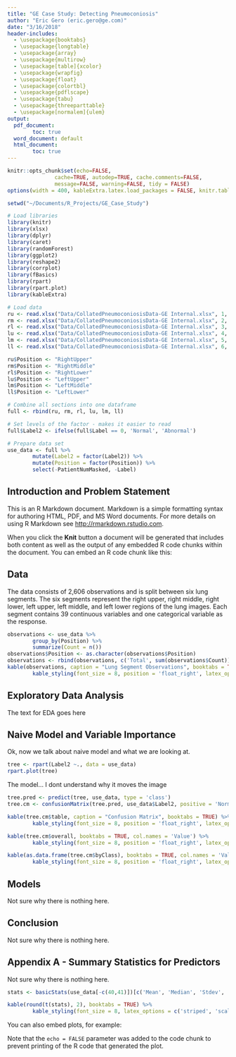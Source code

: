 ```yaml
---
title: "GE Case Study: Detecting Pneumoconiosis"
author: "Eric Gero (eric.gero@ge.com)"
date: "3/16/2018"
header-includes:
  - \usepackage{booktabs}
  - \usepackage{longtable}
  - \usepackage{array}
  - \usepackage{multirow}
  - \usepackage[table]{xcolor}
  - \usepackage{wrapfig}
  - \usepackage{float}
  - \usepackage{colortbl}
  - \usepackage{pdflscape}
  - \usepackage{tabu}
  - \usepackage{threeparttable}
  - \usepackage[normalem]{ulem}
output:
  pdf_document: 
        toc: true
  word_document: default
  html_document: 
        toc: true
---
```


```r

knitr::opts_chunk$set(echo=FALSE,
               cache=TRUE, autodep=TRUE, cache.comments=FALSE,
               message=FALSE, warning=FALSE, tidy = FALSE)
options(width = 400, kableExtra.latex.load_packages = FALSE, knitr.table.format = "latex")

```

```r
setwd("~/Documents/R_Projects/GE_Case_Study")

# Load libraries
library(knitr)
library(xlsx)
library(dplyr)
library(caret)
library(randomForest)
library(ggplot2)
library(reshape2)
library(corrplot)
library(fBasics)
library(rpart)
library(rpart.plot)
library(kableExtra)
```

```r

# Load data
ru <- read.xlsx("Data/CollatedPneumoconiosisData-GE Internal.xlsx", 1, header = TRUE, colClasses = NA)
rm <- read.xlsx("Data/CollatedPneumoconiosisData-GE Internal.xlsx", 2, header = TRUE, colClasses = NA)
rl <- read.xlsx("Data/CollatedPneumoconiosisData-GE Internal.xlsx", 3, header = TRUE, colClasses = NA)
lu <- read.xlsx("Data/CollatedPneumoconiosisData-GE Internal.xlsx", 4, header = TRUE, colClasses = NA)
lm <- read.xlsx("Data/CollatedPneumoconiosisData-GE Internal.xlsx", 5, header = TRUE, colClasses = NA)
ll <- read.xlsx("Data/CollatedPneumoconiosisData-GE Internal.xlsx", 6, header = TRUE, colClasses = NA)

ru$Position <- "RightUpper"
rm$Position <- "RightMiddle"
rl$Position <- "RightLower"
lu$Position <- "LeftUpper"
lm$Position <- "LeftMiddle"
ll$Position <- "LeftLower"

# Combine all sections into one dataframe
full <- rbind(ru, rm, rl, lu, lm, ll)

# Set levels of the factor - makes it easier to read
full$Label2 <- ifelse(full$Label == 0, 'Normal', 'Abnormal')

# Prepare data set
use_data <- full %>%
        mutate(Label2 = factor(Label2)) %>%
        mutate(Position = factor(Position)) %>% 
        select(-PatientNumMasked, -Label)

```

## Introduction and Problem Statement



This is an R Markdown document. Markdown is a simple formatting syntax for authoring HTML, PDF, and MS Word documents. For more details on using R Markdown see <http://rmarkdown.rstudio.com>.

When you click the **Knit** button a document will be generated that includes both content as well as the output of any embedded R code chunks within the document. You can embed an R code chunk like this:

## Data

The data consists of 2,606 observations and is split between six lung segments. The six segments represent the right upper, right middle, right lower, left upper, left middle, and left lower regions of the lung images. Each segment contains 39 continuous variables and one categorical variable as the response. 

```r

observations <- use_data %>% 
        group_by(Position) %>%
        summarize(Count = n())
observations$Position <- as.character(observations$Position)
observations <- rbind(observations, c('Total', sum(observations$Count)))
kable(observations, caption = "Lung Segment Observations", booktabs = TRUE) %>% 
        kable_styling(font_size = 8, position = 'float_right', latex_options = c("striped"))

```

## Exploratory Data Analysis

The text for EDA goes here


## Naive Model and Variable Importance
Ok, now we talk about naive model and what we are looking at. 

```r

tree <- rpart(Label2 ~., data = use_data)
rpart.plot(tree)

```

The model... I dont understand why it moves the image  

```r

tree.pred <- predict(tree, use_data, type = 'class')
tree.cm <- confusionMatrix(tree.pred, use_data$Label2, positive = 'Normal')

kable(tree.cm$table, caption = "Confusion Matrix", booktabs = TRUE) %>% 
        kable_styling(font_size = 8, position = 'float_right', latex_options = c("striped", "hold_position"))

kable(tree.cm$overall, booktabs = TRUE, col.names = 'Value') %>% 
        kable_styling(font_size = 8, position = 'float_right', latex_options = c("striped", "hold_position"))

kable(as.data.frame(tree.cm$byClass), booktabs = TRUE, col.names = 'Value') %>% 
        kable_styling(font_size = 8, position = 'float_right', latex_options = c("striped", "hold_position"))

```

## Models

Not sure why there is nothing here.  

## Conclusion  

Not sure why there is nothing here.  

## Appendix A - Summary Statistics for Predictors  

Not sure why there is nothing here.  

```r

stats <- basicStats(use_data[-c(40,41)])[c('Mean', 'Median', 'Stdev', 'Minimum', 'Maximum', 'NAs'),]

kable(round(t(stats), 2), booktabs = TRUE) %>% 
        kable_styling(font_size = 8, latex_options = c('striped', 'scale_down', 'hold_position'))

```

You can also embed plots, for example:


Note that the `echo = FALSE` parameter was added to the code chunk to prevent printing of the R code that generated the plot.
